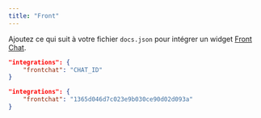 ```yaml
---
title: "Front"
---
```


Ajoutez ce qui suit à votre fichier `docs.json` pour intégrer un widget [Front Chat](https://front.com).

<CodeGroup>

```json Options d'intégration dans docs.json
"integrations": {
    "frontchat": "CHAT_ID"
}
```

```json Exemple
"integrations": {
    "frontchat": "1365d046d7c023e9b030ce90d02d093a"
}
```

</CodeGroup>